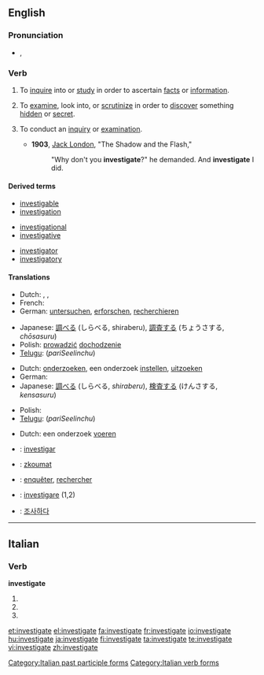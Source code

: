 ==English==

===Pronunciation===
* {{IPA|/ɪn'ves.tɪ.geɪt/}}, {{SAMPA|/In"vEs.tI.gEIt/}}

===Verb===
{{en-verb|investigat|ing}}
# {{transitive}} To [[inquire]] into or [[study]] in order to ascertain [[fact]]s or [[information]].
# {{transitive}} To [[examine]], look into, or [[scrutinize]] in order to [[discover]] something [[hidden]] or [[secret]].
# {{intransitive}} To conduct an [[inquiry]] or [[examination]].
#* '''1903''', [[w:Jack London|Jack London]], "The Shadow and the Flash,"
#*: "Why don't you '''investigate'''?" he demanded. And '''investigate''' I did.

====Derived terms====
{{rel-top3|Terms derived from "investigate"}}
* [[investigable]]
* [[investigation]]
{{rel-mid3}}
* [[investigational]]
* [[investigative]]
{{rel-mid3}}
* [[investigator]]
* [[investigatory]]
{{rel-bottom}}

====Translations====
{{trans-top|to inquire into, study}}
* Dutch: {{t+|nl|onderzoeken}}, {{t+|nl|bekijken}}, {{t+|nl|bestuderen}}
* French: {{t+|fr|étudier}}
* German: [[untersuchen]], [[erforschen]], [[recherchieren]]
{{trans-mid}}
* Japanese: [[調べる]] (しらべる, shiraberu), [[調査する]] (ちょうさする, ''chōsasuru'')
* Polish: [[prowadzić]] [[dochodzenie]]
* [[Telugu]]: {{t|te|పరిశీలించు|sc=Telu}} (''pariSeelinchu'')
{{trans-bottom}}

{{trans-top|to examine}}
* Dutch: [[onderzoeken]], een onderzoek [[instellen]], [[uitzoeken]]
* German: {{t+|de|untersuchen}}
* Japanese: [[調べる]] (しらべる, ''shiraberu''), [[検査する]] (けんさする, ''kensasuru'')
{{trans-mid}}
* Polish: {{t+|pl|badać}}
* [[Telugu]]: {{t|te|పరిశీలించు|sc=Telu}} (''pariSeelinchu'')
{{trans-bottom}}

{{trans-top|to conduct an inquiry or examination}}
* Dutch: een onderzoek [[voeren]]
{{trans-bottom}}

{{checktrans-top}}
* {{ttbc|Catalan}}: [[investigar]]
* {{ttbc|Czech}}: [[zkoumat]]
* {{ttbc|French}}: [[enquêter]], [[rechercher]]
{{checktrans-mid}}
* {{ttbc|Italian}}: [[investigare]] (1,2)
* {{ttbc|Korean}}: [[조사하다]]
{{checktrans-bottom}}

----

==Italian==

===Verb===
'''investigate'''

# {{form of|[[second-person|Second-person]] [[plural]] [[present tense]]|[[investigare#Italian|investigare]]|lang=Italian}}
# {{form of|Second-person plural [[imperative]]|investigare#Italian|investigare|lang=Italian}}
# {{form of|[[feminine|Feminine]] plural|[[investigato]]}}

[[Category:Italian past participle forms]]
[[Category:Italian verb forms]]

[[et:investigate]]
[[el:investigate]]
[[fa:investigate]]
[[fr:investigate]]
[[io:investigate]]
[[hu:investigate]]
[[ja:investigate]]
[[fi:investigate]]
[[ta:investigate]]
[[te:investigate]]
[[vi:investigate]]
[[zh:investigate]]